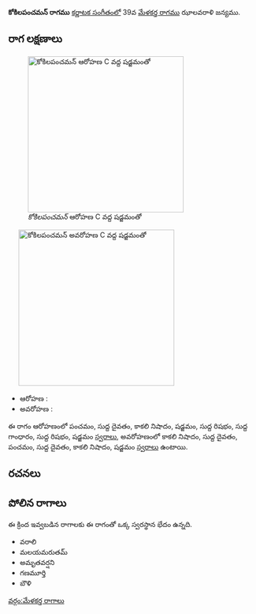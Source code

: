 {{Infobox ragam
	| name          	= కోకిలపంచమన్
	| synonym	    	= 
	| mela          	= 
	| chakra        	= 
	| janaka        	= 
	| type          	= షడవ-స్వరాంతర
	| arohanam      	= {{svaraC|P|D1|N3|S|R1|G1|R1|S'}} 
	| avarohanam    	= {{svaraC|N3|D1|P|D1|N3|S}}
	| jeeva         	=
	| chhaya        	=
	| nyasa         	=
	| vishesha      	= 
	| equivalent  		= 
}}
{{కర్ణాటక సంగీత రాగాలు}}
'''కోకిలపంచమన్ రాగము''' [[కర్ణాటక సంగీతం]]లో 39వ [[మేళకర్త రాగము]] ఝాలవరాళి జన్యము. 


==రాగ లక్షణాలు==
[[Image:kokilapancaman_ar_kb2wiki.png|thumb|right|316px|''కోకిలపంచమన్'' ఆరోహణ C వద్ద షడ్జమంతో]]
	[[Image:kokilapancaman_av_kb2wiki.png|thumb|right|316px|''కోకిలపంచమన్'' అవరోహణ C వద్ద షడ్జమంతో]]

* ఆరోహణ : {{svaraC|P|D1|N3|S|R1|G1|R1|S'}} 
* అవరోహణ : {{svaraC|N3|D1|P|D1|N3|S}}

ఈ రాగం ఆరోహణంలో పంచమం, సుద్ద దైవతం, కాకలి  నిషాదం, షడ్జమం, సుద్ద  రిషభం, సుద్ద  గాంధారం, సుద్ద  రిషభం, షడ్జమం [[స్వరాలు]], అవరోహణంలో కాకలి  నిషాదం, సుద్ద దైవతం, పంచమం, సుద్ద దైవతం, కాకలి  నిషాదం, షడ్జమం [[స్వరాలు]] ఉంటాయి.

==రచనలు==



==పోలిన రాగాలు==
ఈ క్రింద ఇవ్వబడిన రాగాలకు ఈ రాగంతో ఒక్క స్వరస్థాన భేదం ఉన్నది.
* వరాలి
* మలయమరుతమ్
* అమృతవర్షని
*  గణమూర్తి
* బౌళి



[[వర్గం:మేళకర్త రాగాలు]]